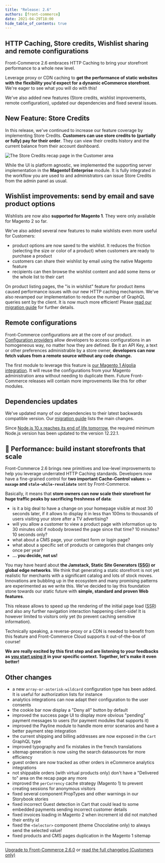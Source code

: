 ```yaml
---
title: "Release: 2.6"
authors: [front-commerce]
date: 2021-04-29T18:00
hide_table_of_contents: true
---
```


## HTTP Caching, Store credits, Wishlist sharing and remote configurations

Front-Commerce 2.6 embraces HTTP Caching to bring your storefront performance to
a whole new level.

Leverage proxy or CDN caching to **get the performance of static websites with
the flexibility you'd expect for a dynamic eCommerce storefront**. We're eager
to see what you will do with this!

We've also added new features (Store credits, wishlist improvements, remote
configuration), updated our dependencies and fixed several issues.

<!--truncate-->


## New Feature: Store Credits

In this release, we've continued to increase our feature coverage by
implementing Store Credits. **Customers can use store credits to (partially or
fully) pay for their order**. They can view their credits history and the
current balance from their account dashboard.

<div className="center">

![The Store Credits recap page in the Customer area](./assets/2.6-store-credits.png)

</div>

While the UI is platform agnostic, we implemented the supporting server
implementation in the **Magento1 Enterprise** module. It is fully integrated in
the workflow you are used to and administrators can issue Store Credits from the
admin panel as usual.

## Wishlist improvements: send by email and save product options

Wishlists are now also **supported for Magento 1**. They were only available for
Magento 2 so far.

We've also added several new features to make wishlists even more useful for
Customers:

- product options are now saved to the wishlist. It reduces the friction
  (selecting the size or color of a product) when customers are ready to
  purchase a product
- customers can share their wishlist by email using the native Magento feature
- recipients can then browse the wishlist content and add some items or the
  whole list to their cart

On product listing pages, the "is in wishlist" feature for product items caused
performance issues with our new HTTP caching mechanism. We've also revamped our
implementation to reduce the number of GraphQL queries sent by the client. It is
now much more efficient! Please
[read our migration guide](/docs/2.x/appendices/migration-guides#Wishlist-Provider)
for further details.

## Remote configurations

Front-Commerce configurations are at the core of our product.
[Configuration providers](/docs/2.x/advanced/server/configurations) allow
developers to access configurations in an homogeneous way, no matter how they
are defined. Be it an API Key, a text or other preferences administrable by a
store owner, **developers can now fetch values from a remote source without any
code change.**

The first module to leverage this feature is
[our Magento 1 Algolia integration](/docs/2.x/magento1/search-engine#Algolia).
It will reuse the configurations from your Magento administration area without
needing to duplicate them. Future Front-Commerce releases will contain more
improvements like this for other modules.

## Dependencies updates

We've updated many of our dependencies to their latest backwards compatible
version. Our
[migration guide](/docs/2.x/appendices/migration-guides#Updated-dependencies)
lists the main changes.

Since
[Node.js 10.x reaches its end of life tomorrow](https://nodejs.org/en/about/releases/),
the required minimum Node.js version has been updated to the version 12.22.1.

## 🚀 Performance: build instant storefronts that scale

Front-Commerce 2.6 brings new primitives and low-level improvements to help you
leverage underrated HTTP Caching standards. Developers now have a fine-grained
control for **two important Cache-Control values: `s-maxage` and
`stale-while-revalidate`** sent by Front-Commerce.

Basically, it means that **store owners can now scale their storefront for huge
traffic peaks by sacrificing freshness of data**:

- is it a big deal to have a change on your homepage visible at most 30 seconds
  later, if it allows to display it in less than 100ms to thousands of users
  visiting your store after a TV advertising?
- will you allow a customer to view a product page with information up to 30
  minutes old if nobody browsed the page since that time? 10 minutes? 10 seconds
  only?
- what about a CMS page, your contact form or login page?
- what about a specific set of products or categories that changes only once per
  year?
- **… you decide, not us!**

You may have heard about **the Jamstack, Static Site Generators
(<abbr title="Static Site Generators">SSG</abbr>) or global edge networks**. We
think that generating a static storefront is not yet realistic for merchants
with a significant catalog and lots of stock moves. Innovations are bubbling up
in the ecosystem and many promising patterns are experimented as we write this.
We've decided to lay this foundation stone towards our static future with
**simple, standard and proven Web features**.

This release allows to speed up the rendering of the initial page load
(<abbr title="Server Side Rendering">SSR</abbr>) and also any further navigation
interaction happening client-side! It is however limited to visitors only yet
(to prevent caching sensitive information).

Technically speaking, a reverse-proxy or a CDN is needed to benefit from this
feature and Front-Commerce Cloud supports it out-of-the-box of course!

**We are really excited by this first step and are listening to your feedbacks
as [you start using it](/docs/2.x/advanced/performance/cache-control-and-cdn) in
your specific context. Together, let's make it even better!**

## Other changes

- a new `array-or-asterisk-wildcard` configuration type has been added. It is
  useful for authorization lists for instance
- analytics integrations can now adapt their configuration to the user consents
- the cookie bar now display a "Deny all" button by default
- improved the success page UI to display more obvious "pending" payment
  messages to users (for payment modules that supports it)
- improved the Payline module to handle more error scenarios and have a better
  payment step integration
- the current shipping and billing addresses are now exposed in the `Cart`
  GraphQL type
- improved typography and fix mistakes in the french translations
- sitemap generation is now using the search datasources for more efficiency
- guest orders are now tracked as other orders in eCommerce analytics
  integrations
- not shippable orders (with virtual products only) don't have a "Delivered to"
  area on the recap page any more
- improved the `perCurrency` cache strategy (Magento 1) to prevent creating
  sessions for anonymous visitors
- fixed several component PropTypes and other warnings in our Storybook stories
- fixed incorrect Guest detection in Cart that could lead to some embedded
  payments sending incorrect customer details
- fixed invoices loading in Magento 2 when increment id did not matched their
  entity id
- fixed the `<Selector>` component (theme Chocolatine only) to always send the
  selected value!
- fixed products and CMS pages duplication in the Magento 1 sitemap

<hr />

<ChangelogFooter>

[Upgrade to Front-Commerce 2.6.0](/docs/2.x/appendices/migration-guides#2-5-0-gt-2-6-0)
or
[read the full changelog (Customers only)](https://gitlab.blackswift.cloud/front-commerce/front-commerce/-/releases/2.6.0)

</ChangelogFooter>
